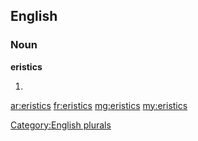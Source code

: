 ==English==

===Noun===
'''eristics'''

# {{plural of|[[eristic]]}}

[[Category:English plurals]]

[[ar:eristics]]
[[fr:eristics]]
[[mg:eristics]]
[[my:eristics]]